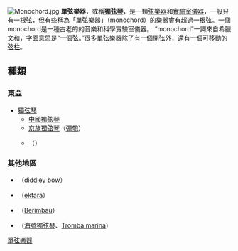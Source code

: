 {{Link style|time=2015-12-13T12:56:36+00:00}}
{{roughtranslation|time=2013-01-14T08:27:22+00:00}}
[[Image:Monochord.jpg|thumb]]
'''單弦樂器'''，或稱'''[[獨弦琴|獨弦琴]]'''，是一類[[弦樂器|弦樂器]]和[[實驗室儀器|實驗室儀器]]，一般只有一根[[弦|弦]]，但有些稱為「單弦樂器」（monochord）的樂器會有超過一根弦。一個 monochord是一種古老的的音樂和科學實驗室儀器。 “monochord”一詞來自希臘文和，字面意思是“一個弦。”很多單弦樂器除了有一個開弦外，還有一個可移動的[[弦柱|弦柱]]。
 
 
==種類==
===東亞===
* [[獨弦琴|獨弦琴]]
**[[中國獨弦琴|中國獨弦琴]]
**[[京族獨弦琴|京族獨弦琴]]（[[彈匏|彈匏]]）
**{{link-en|日本一絃琴|Ichigenkin}}（{{lang|ja|一絃琴}}）

===其他地區===
*{{link-en|迪德里一弦|diddley bow}}（[[:en:diddley_bow|diddley bow]]）
*{{link-en|艾克塔拉|ektara}}（[[:en:ektara|ektara]]）
*{{link-en|撥鈴波琴|Berimbau}}（[[:en:Berimbau|Berimbau]]）
*{{link-en|獨弦押琴|Tromba marina}}（[[海號獨弦琴|海號獨弦琴]]、[[:en:Tromba_marina|Tromba marina]]）

[[Category:單弦樂器|]]